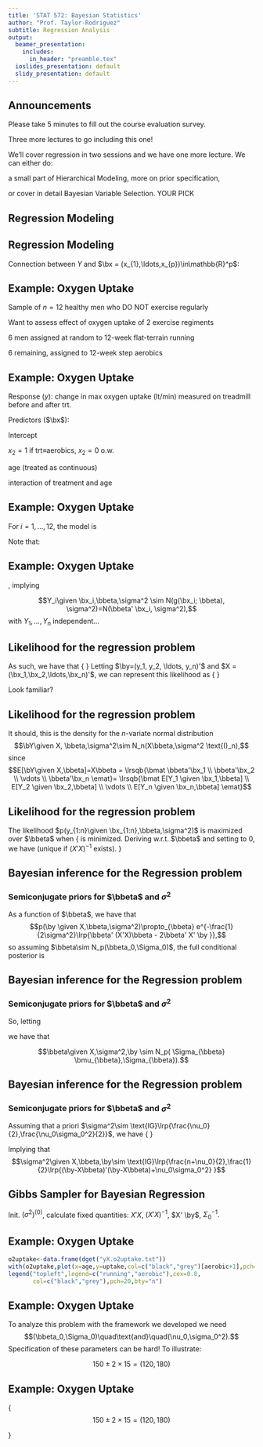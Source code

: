 ```yaml
---
title: 'STAT 572: Bayesian Statistics'
author: "Prof. Taylor-Rodriguez"
subtitle: Regression Analysis
output:
  beamer_presentation:
    includes:
      in_header: "preamble.tex"
  ioslides_presentation: default
  slidy_presentation: default
---
```


## Announcements

\benum
\item Please take 5 minutes to fill out the course evaluation survey.

\bigskip
\item Three more lectures to go including this one!

\bigskip
\item We'll cover regression in two sessions and we have one more lecture.  We can either do: 

\bit
\item a small part of Hierarchical Modeling, 
\item more on prior specification, 
\item or cover in detail Bayesian Variable Selection.
\eit
YOUR PICK
\eenum


## Regression Modeling

\begin{block}{Connects generating distribution of a rv $Y$ (support in $\mathbb{R}$) to one or more \emph{predictors} $\bx = (x_1, \ldots,x_p)\in \mathbb{R}^p$.}

\bit
\item Let $p(y \given \bx)$ denote the generating distribution of the rv $Y$ conditional on predictors $\bx$

\bigskip
\item Consider realizations $y_1,y_2, \ldots, y_n$ of the rv's $$Y_1\given \bx_1, Y_2\given \bx_2, \ldots, Y_n \given \bx_n$$

\bigskip
\item \textcolor{blue}{GOAL: Estimate $p(y \given \bx)$}
\eit

\end{block}


## Regression Modeling

Connection between $Y$ and $\bx = (x_{1},\ldots,x_{p})\in\mathbb{R}^p$:

\begin{itemize}
\item Assume $p(y \given \bx)$ varies smoothly with $\bx$, that is $$g:\mathbb{R}^p\rightarrow \mathbb{R},\;\text{with}\quad E[Y\given \bx] = g(\bx).$$

\item Most commonly, we assume that $g$ is a the linear function
\end{itemize}

\begin{eqnarray*}
E[Y\given \bx, \bbeta] &=& g(\bx; \bbeta) \;=\;\int_{y\in \mathbb{R}} y p(y\given \bx) dy \\
&=&\bbeta' \bx = \beta_1 x_1 + \beta_2 x_2 +\cdots \beta_p x_p.
\end{eqnarray*}

\textcolor{blue}{NOTE: this model is linear in $\bbeta$, the $x$'s can be anything!}


## Example: Oxygen Uptake

\bit
\item Sample of $n=12$ healthy men who DO NOT exercise regularly

\bigskip
\item Want to assess effect of oxygen uptake of 2 exercise regiments

\bigskip
\item 6 men assigned at random to 12-week flat-terrain running

\bigskip
\item 6 remaining, assigned to 12-week step aerobics

\eit

## Example: Oxygen Uptake

\bit
\item Response ($y$): change in max oxygen uptake (lt$/$min) measured on treadmill before and after trt.

\bigskip
\item Predictors ($\bx$):
\bdes
\item[$x_1=1$:\hfill] Intercept

\smallskip
\item[$x_2$:\hfill] $x_2=1$ if trt$\equiv$aerobics, $x_2=0$ o.w.

\smallskip
\item[$x_3$:\hfill] age (treated as continuous)

\smallskip
\item[$x_4=x_2*x_3$:\hfill] interaction of treatment and age
\edes
\eit

## Example: Oxygen Uptake

For $i=1,\ldots,12$, the model is

\vspace{-0.7cm}
\begin{eqnarray*}
Y_i &=& g(\bx_i;\bbeta)+\varepsilon_i\\
&=&\beta_1 x_1 + \beta_2 x_2 + \beta_3 x_3+\beta_4 x_4+\varepsilon_i\\
\text{with}&&\varepsilon_1,\varepsilon_2,\ldots,\varepsilon_n \stackrel{iid}{\sim}N(0,\sigma^2).
\end{eqnarray*}
Note that:
\begin{eqnarray*}
E[Y_i\given x_{1i}, x_{2i}=0,x_{3i}, x_{4i}=0, \bbeta]&=&\beta_1+\beta_3 x_{3i},\quad\text{and}\\
E[Y_i\given x_{1i}, x_{2i}=1,x_{3i}, x_{4i}=x_{3i}, \bbeta]&=&\beta_1+\beta_2+\beta_3 x_{3i}+\beta_4 x_{3i}\\
&=&\beta_1+\beta_2+(\beta_3+\beta_4) x_{3i}.
\end{eqnarray*}


## Example: Oxygen Uptake

\textcolor{blue}{The randomness in $Y_i$ is entirely induced by $\varepsilon_i$!!}, implying

$$Y_i\given \bx_i,\bbeta,\sigma^2 \sim N(g(\bx_i; \bbeta), \sigma^2)=N(\bbeta' \bx_i, \sigma^2),$$
with $Y_1,\ldots, Y_n$ independent... 

\centering
\textcolor{blue}{BUT NOT IDENTICALLY DISTRIBUTED!}


## Likelihood for the regression problem

As such, we have that
\small{
\begin{eqnarray*}
p(y_{1:n}\given \bx_{1:n},\bbeta,\sigma^2)&=&\prod_{i=1}^{n} (2\pi\sigma^2)^{-1/2} e^{-\frac{1}{2}(y_{i}-\bbeta' \bx)^2}\\
&=&(2\pi\sigma^2)^{-n/2} e^{-\frac{1}{2}\sum_{i=1}^{n} (y_{i}-\bbeta' \bx)^2}
\end{eqnarray*}
}
Letting $\by=(y_1, y_2, \ldots, y_n)'$ and $X = (\bx_1,\bx_2,\ldots,\bx_n)'$, we can represent this likelihood as 
\small{
\begin{eqnarray*}
p(y_{1:n}\given \bx_{1:n},\bbeta,\sigma^2)&=& p(\by \given X,\bbeta,\sigma^2)\\
&=&(2\pi)^{-n/2} |\sigma^2\text{I}_n|^{-1/2} e^{-\frac{1}{2}(\by-X \bbeta)' (\sigma^2\text{I}_n)^{-1}(\by-X \bbeta)}
\end{eqnarray*}
}

Look familiar?

## Likelihood for the regression problem

It should, this is the density for the $n$-variate normal distribution $$\bY\given X, \bbeta,\sigma^2\sim N_n(X\bbeta,\sigma^2 \text{I}_n),$$ since 
$$E[\bY\given X,\bbeta]=X\bbeta = \lrsqb{\bmat \bbeta'\bx_1 \\ \bbeta'\bx_2 \\ \vdots \\ \bbeta'\bx_n \emat}= \lrsqb{\bmat E[Y_1 \given \bx_1,\bbeta] \\ E[Y_2 \given \bx_2,\bbeta] \\ \vdots \\ E[Y_n \given \bx_n,\bbeta] \emat}$$


## Likelihood for the regression problem

The likelihood $p(y_{1:n}\given \bx_{1:n},\bbeta,\sigma^2)$ is maximized over $\bbeta$ when
\small{
\begin{eqnarray*}
SSR(\bbeta) &=&\sum_{i=1}^n (y_i -\bbeta' \bx_i)^2\\
&=& (\by-X\bbeta)'(\by-X\bbeta)\\
&=& \by'\by-2\bbeta' X' \by + \bbeta' (X'X)\bbeta
\end{eqnarray*}
is minimized.  Deriving w.r.t. $\bbeta$ and setting to 0, we have
\begin{eqnarray*}
\frac{d SSR(\bbeta)}{d\bbeta} &=& -2 X' \by + (X'X)\bbeta \;\stackrel{set}{=}\;0\\
\frac{d SSR(\bbeta)}{d\bbeta} &=& 0 \Longleftrightarrow \hat{\bbeta}_{OLS}\;=\; (X' X)^{-1} X' \by. 
\end{eqnarray*}
\textcolor{blue}{This is the OLS estimate for $\bbeta$} (unique if $(X'X)^{-1}$ exists).
}

## Bayesian inference for the Regression problem
### Semiconjugate priors for $\bbeta$ and $\sigma^2$

As a function of $\bbeta$, we have that
$$p(\by \given X,\bbeta,\sigma^2)\propto_{\bbeta} e^{-\frac{1}{2\sigma^2}\lrp{\bbeta' (X'X)\bbeta - 2\bbeta' X' \by }},$$ so assuming $\bbeta\sim N_p(\bbeta_0,\Sigma_0)$, the full conditional posterior is
\begin{eqnarray*}
p(\bbeta\given X,\sigma^2,\by) &\propto_{\bbeta}& p(\by\given X,\bbeta,\sigma^2) p(\bbeta)\\
&\propto_{\bbeta}& % \lrp{e^{-\frac{1}{2\sigma^2}\lrp{\bbeta' (X'X)\bbeta - 2\bbeta' X' \by }}} \lrp{e^{-\frac{1}{2}\lrp{\bbeta' \Sigma_0^{-1}\bbeta - 2\bbeta' \Sigma_0^{-1}\bbeta_0 }}}\\
%&\propto_{\bbeta}& \lrp{e^{-\frac{1}{2}\lrp{\bbeta' \lrp{\frac{1}{\sigma^2}(X'X) + \Sigma_0^{-1}}\bbeta - 2\bbeta'\lrp{\frac{1}{\sigma^2}X' \by+\Sigma_0^{-1}\bbeta_0} }  }}
\end{eqnarray*}
\vspace{3cm}

## Bayesian inference for the Regression problem
### Semiconjugate priors for $\bbeta$ and $\sigma^2$
So, letting 
\begin{eqnarray*}
\Sigma_{\bbeta}&=&\lrp{\frac{1}{\sigma^2}(X'X) + \Sigma_0^{-1}}^{-1}\;\text{and}\\
\bmu_{\bbeta} &=&  \frac{1}{\sigma^2}(X' \by)+\Sigma_0^{-1}\bbeta_0,
\end{eqnarray*}

we have that 

$$\bbeta\given X,\sigma^2,\by \sim N_p( \Sigma_{\bbeta} \bmu_{\bbeta},\Sigma_{\bbeta}).$$
\vspace{2cm}

## Bayesian inference for the Regression problem
### Semiconjugate priors for $\bbeta$ and $\sigma^2$

Assuming that a priori $\sigma^2\sim \text{IG}\lrp{\frac{\nu_0}{2},\frac{\nu_0\sigma_0^2}{2}}$, we have
\small{
\begin{eqnarray*}
p(\sigma^2\given X,\bbeta,\by) &\propto_{\sigma^2}& p(\by\given X,\bbeta,\sigma^2) p(\sigma^2)\\
&\propto_{\sigma^2}& % \lrp{(\sigma^2)^{-\frac{n}{2}} e^{-\frac{1}{2\sigma^2}(\by-X\bbeta)'(\by-X\bbeta)}} \times \\
%&& \qquad\lrp{(\sigma^2)^{-\frac{\nu_0}{2}-1}e^{-\frac{1}{\sigma^2} \frac{\nu_0\sigma_0^2}{2} }}\\
%&\propto_{\sigma^2}& (\sigma^2)^{-\frac{n+\nu_0}{2}-1}\times \\
%&&\qquad \text{exp}\lrb{-\frac{1}{\sigma^2}
%\frac{(\by-X\bbeta)'(\by-X\bbeta)+\nu_0\sigma_0^2}{2}},
\end{eqnarray*}}

\vspace{2cm}

Implying that $$\sigma^2\given X,\bbeta,\by\sim \text{IG}\lrp{\frac{n+\nu_0}{2},\frac{1}{2}\lrp{(\by-X\bbeta)'(\by-X\bbeta)+\nu_0\sigma_0^2} }$$

## Gibbs Sampler for Bayesian Regression

Init. $(\sigma^{2})^{(0)}$, calculate fixed quantities: $X'X$, $(X'X)^{-1}$, $X' \by$, $\Sigma_0^{-1}.$

\begin{block}{For $k=1,\ldots,S$}
\begin{enumerate}
\item Update $\bbeta=\bbeta^{(k)}$
\begin{itemize}
\item Update $\Sigma_{\bbeta}^{(k)}=\lrp{\frac{1}{(\sigma^2)^{(k-1)}}(X'X) + \Sigma_0^{-1}}^{-1}$
\item Update $\frac{1}{(\sigma^2)^{(k-1)}} (X' \by) +\Sigma_0^{-1}\bbeta_0$
\item Sample $\bbeta^{(k)}$ from $N_p( \Sigma_{\bbeta} \bmu_{\bbeta},\Sigma_{\bbeta})$
\end{itemize}

\item Update $\sigma^2=(\sigma^2)^{(k)}$
\begin{itemize}
\item Sample $(\sigma^2)^{(k)}$ from $\text{IG}\lrp{\frac{n+\nu_0}{2},\frac{1}{2}\lrp{(\by-X\bbeta^{(k)})'(\by-X\bbeta^{(k)})+\nu_0\sigma_0^2} }$
\end{itemize}

\end{enumerate}
\end{block}


## Example: Oxygen Uptake

```r
o2uptake<-data.frame(dget("yX.o2uptake.txt"))
with(o2uptake,plot(x=age,y=uptake,col=c("black","grey")[aerobic+1],pch=20)) 
legend("topleft",legend=c("running","aerobic"),cex=0.8,
       col=c("black","grey"),pch=20,bty="n")
```


## Example: Oxygen Uptake

To analyze this problem with the framework we developed we need $$(\bbeta_0,\Sigma_0)\quad\text{and}\quad(\nu_0,\sigma_0^2).$$
Specification of these parameters can be hard! To illustrate:

\begin{itemize}
\item A scan of the literature reveals that males in their 20's is $\sim 150$  lt/min
\item With sd 15 lt/min, so
\end{itemize}
$$150\pm2\times 15=(120,180)$$
\begin{itemize}
\item Changes in oxygen uptake should be somewhere in $(-60,60)$ with high prob.
\end{itemize}

## Example: Oxygen Uptake
\small{
\begin{itemize}
\item So, to start we at least need $$\beta_1+\beta_3 x_{3}\in (-60,60)$$ with high prob.
\item Some algebra reveals that $$-300< \beta_1 <300\quad\text{and}\quad -12< \beta_3 <12$$
\end{itemize}
$$150\pm2\times 15=(120,180)$$
\begin{itemize}
\item We can induce this behavior by setting $$\text{var}(\beta_1)=150^2\quad\text{and}\quad \text{var}(\beta_3)=6^2$$
\end{itemize}
\textcolor{blue}{But what about the variances for the other parameters and all covariances?}
}

<!-- ## Example: Oxygen Uptake -->



<!-- ## Example: Oxygen Uptake -->

<!-- ```{r echo=F, eval=F} -->

<!-- yX.diabetes.train<-dget("yX.diabetes.train.txt") -->
<!-- yX.diabetes.test<-dget("yX.diabetes.test.txt") -->


<!-- ### sample from the multivariate normal distribution -->
<!-- rmvnorm<-function(n,mu,Sigma) -->
<!-- { -->
<!--   p<-length(mu) -->
<!--   res<-matrix(0,nrow=n,ncol=p) -->
<!--   if( n>0 & p>0 ) -->
<!--   { -->
<!--     E<-matrix(rnorm(n*p),n,p) -->
<!--     res<-t(  t(E%*%chol(Sigma)) +c(mu)) -->
<!--   } -->
<!--   res -->
<!-- } -->
<!-- ### -->

<!-- ``` -->


<!-- ## Example: Reading Comprehension -->

<!-- \begin{figure}[H] -->
<!-- ```{r echo=F, message=F, eval=F, warning=F, fig.width=4.2, fig.height=2, fig.align='center'} -->
<!-- ### sample from the multivariate normal distribution -->
<!-- rmvnorm<-function(n,mu,Sigma)  -->
<!-- { -->
<!--   p<-length(mu) -->
<!--   res<-matrix(0,nrow=n,ncol=p) -->
<!--   if( n>0 & p>0 ) -->
<!--   { -->
<!--     E<-matrix(rnorm(n*p),n,p) -->
<!--     res<-t(  t(E%*%chol(Sigma)) +c(mu)) -->
<!--   } -->
<!--   res -->
<!-- } -->
<!-- ### -->


<!-- ### sample from the Wishart distribution -->
<!-- rwish<-function(n,nu0,S0) -->
<!-- { -->
<!--   sS0 <- chol(S0) -->
<!--   S<-array( dim=c( dim(S0),n ) ) -->
<!--   for(i in 1:n) -->
<!--   { -->
<!--      Z <- matrix(rnorm(nu0 * dim(S0)[1]), nu0, dim(S0)[1]) %*% sS0 -->
<!--      S[,,i]<- t(Z)%*%Z -->
<!--   } -->
<!--   S[,,1:n] -->
<!-- } -->
<!-- ### -->


<!-- ### reading data -->
<!-- Y <- dget("http://www2.stat.duke.edu/~pdh10/FCBS/Inline/Y.reading") -->

<!-- n <- nrow(Y); p<- ncol(Y) -->
<!-- y.bar <- colMeans(Y) -->

<!-- #initialize Sigma at sample covariance -->
<!-- Sigma <- cov(Y) -->

<!-- ##prior parameters -->
<!-- #for theta -->
<!-- mu0 <- c(50,50) -->
<!-- L0 <- matrix(c(625,312.5,312.5,625),ncol=2) -->

<!-- #for Sigma -->
<!-- nu0 <- 4 -->
<!-- S0 <- L0 -->


<!-- set.seed(123) -->

<!-- S <- 10000 -->
<!-- ##Storage objects -->
<!-- theta.Mat <- matrix(NA,ncol=2,nrow=S) -->
<!-- Sigma.Mat <- matrix(NA,ncol=4,nrow=S) -->

<!-- YS<-NULL -->

<!-- S0.inv <- solve(S0) -->

<!-- for(i in 1:S){ -->
<!--   ##update theta -->
<!--   Ln <- solve(S0.inv+n*solve(Sigma)) -->
<!--   mun <- Ln %*% (S0.inv %*%mu0 + n*solve(Sigma)%*%y.bar) -->
<!--   theta <- c(rmvnorm(1,mun,Ln)) -->

<!--   ##update Sigma -->
<!--   Sn <- S0 + (t(Y)-c(theta))%*%t(t(Y)-c(theta)) -->
<!--   Sigma <- solve(rwish(1,nu0+n,solve(Sn))) -->

<!--   ### save predicted draws -->
<!--   YS<-rbind(YS,rmvnorm(1,theta,Sigma)) -->

<!--   ###Save new draws -->
<!--   theta.Mat[i,] <- theta -->
<!--   Sigma.Mat[i,] <- c(Sigma) -->
<!-- } -->

<!-- #estimate P(theta2>theta1 | y) -->
<!-- pmu <- mean(theta.Mat[,2]>theta.Mat[,1]) -->
<!-- pys <- mean(YS[,2]>YS[,1]) -->

<!-- par(mfrow=c(1,2),mgp=c(1.75,.75,0),mar=c(3,3,1,1)) -->
<!-- plot(x=theta.Mat[,1],y=theta.Mat[,2],xlab=expression(theta[1]), -->
<!--      ylab=expression(theta[2]), cex=0.3) -->
<!-- abline(0,1,col="red",lwd=2) -->
<!-- plot(YS,xlab=expression(italic(y[1])),ylab=expression(italic(y[2])),  -->
<!--      xlim=c(0,100),ylim=c(0,100), cex=0.3) -->
<!-- abline(0,1,col="red",lwd=2) -->
<!-- points(Y[,1],Y[,2],pch=16,cex=.7,col="cornflowerblue") -->

<!-- ``` -->
<!-- \caption{(left) Joint density $\theta_1$ and $\theta_2$. (right) predicted and observed data} -->
<!-- \label{fig:discnormal} -->
<!-- \end{figure} -->

